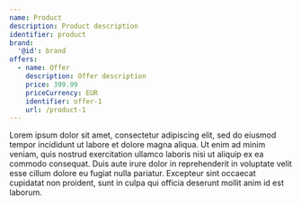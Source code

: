 ```yaml
---
name: Product
description: Product description
identifier: product
brand:
  '@id': brand
offers:
  - name: Offer
    description: Offer description
    price: 399.99
    priceCurrency: EUR
    identifier: offer-1
    url: /product-1
---
```


Lorem ipsum dolor sit amet, consectetur adipiscing elit, sed do eiusmod tempor incididunt ut labore et dolore magna aliqua. Ut enim ad minim veniam, quis nostrud exercitation ullamco laboris nisi ut aliquip ex ea commodo consequat. Duis aute irure dolor in reprehenderit in voluptate velit esse cillum dolore eu fugiat nulla pariatur. Excepteur sint occaecat cupidatat non proident, sunt in culpa qui officia deserunt mollit anim id est laborum.

